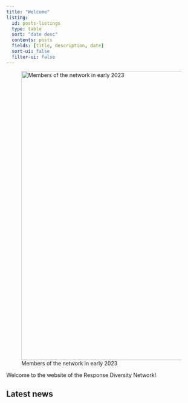 ```yaml
---
title: "Welcome"
listing:
  id: posts-listings
  type: table
  sort: "date desc"
  contents: posts
  fields: [title, description, date]
  sort-ui: false
  filter-ui: false
---
```


![Members of the network in early 2023](assets/images/RDN_members_early2023_small.jpg){fig-align="left" width="763"}

Welcome to the website of the Response Diversity Network!\

## Latest news

::: {#posts-listings}
:::
